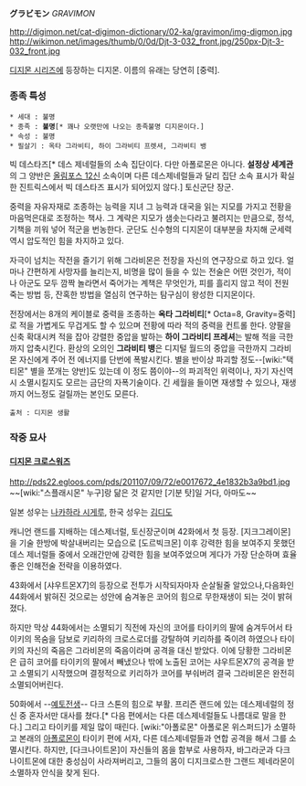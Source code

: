 '''グラビモン''' ''GRAVIMON''

http://digimon.net/cat-digimon-dictionary/02-ka/gravimon/img-digmon.jpg http://wikimon.net/images/thumb/0/0d/Djt-3-032_front.jpg/250px-Djt-3-032_front.jpg

[[디지몬 시리즈]]에 등장하는 디지몬. 이름의 유래는 당연히 [중력].

=== 종족 특성 ===
 * 세대 : 불명
 * 종족 : '''불명'''[* 꽤나 오랫만에 나오는 종족불명 디지몬이다.]
 * 속성 : 불명
 * 필살기 : 옥타 그라비티, 하이 그라비티 프렛셔, 그라비티 뱅

빅 데스타즈[* 데스 제네럴들의 소속 집단이다. 다만 아폴로몬은 아니다. '''설정상 세계관'''의 그 양반은 [[올림포스 12신]] 소속이며 다른 데스제네럴들과 달리 집단 소속 표시가 확실한 진트릭스에서 빅 데스타즈 표시가 되어있지 않다.] 토신군단 장군.

중력을 자유자재로 조종하는 능력을 지녀 그 능력과 대국을 읽는 지모를 가지고 전황을 마음먹은대로 조정하는 책사. 그 계략은 지모가 샘솟는다라고 불려지는 만큼으로, 정석, 기책을 끼워 넣어 적군을 번농한다. 군단도 신수형의 디지몬이 대부분을 차지해 군세력역시 압도적인 힘을 차지하고 있다.

자극이 넘치는 작전을 즐기기 위해 그라비몬은 전장을 자신의 연구장으로 하고 있다. 얼마나 간편하게 사망자를 늘리는지, 비명을 많이 들을 수 있는 전술은 어떤 것인가, 적이나 아군도 모두 깜짝 놀라면서 죽어가는 계책은 무엇인가, 피를 흘리지 않고 적이 전원 죽는 방법 등, 잔혹한 방법을 열심히 연구하는 탐구심이 왕성한 디지몬이다.

전장에서는 8개의 케이블로 중력을 조종하는 '''옥타 그라비티'''[* Octa=8, Gravity=중력]로 적을 가볍게도 무겁게도 할 수 있으며 전황에 따라 적의 중력을 컨트롤 한다. 양팔을 신축 확대시켜 적을 잡아 강렬한 중압을 발하는 '''하이 그라비티 프레셔'''는 발해 적을 극한까지 압축시킨다. 환상의 오의인 '''그라비티 뱅'''은 디지털 월드의 중압을 극한까지 그라비몬 자신에게 주어 전 에너지를 단번에 폭발시킨다. 별을 반이상 파괴할 정도--[wiki:"택티몬" 별을 쪼개는 양반]도 있는데 이 정도 쯤이야--의 파괴적인 위력이나, 자기 자신역시 소멸시킬지도 모르는 금단의 자폭기술이다. 긴 세월을 들이면 재생할 수 있으나, 재생까지 어느정도 걸릴까는 본인도 모른다.

 출처 : 디지몬 생활

=== 작중 묘사 ===
==== [[디지몬 크로스워즈]] ====
http://pds22.egloos.com/pds/201107/09/72/e0017672_4e1832b3a9bd1.jpg
~~[wiki:"스플래시몬" 누구]랑 닮은 것 같지만 [기분 탓]일 거다, 아마도~~

일본 성우는 [[나카하라 시게루]], 한국 성우는 [[김디도]]

캐니언 랜드를 지배하는 데스제너럴, 토신장군이며 42화에서 첫 등장.
[지크그레이몬]을 기술 한방에 박살내버리는 모습으로 [도르빅크몬] 이후 강력한 힘을 보여주지 못했던 데스 제너럴들 중에서 오래간만에 강력한 힘을 보여주었으며 게다가 가장 단순하며 효율좋은 인해전술 전략을 이용하였다.

43화에서 [샤우트몬X7]의 등장으로 전투가 시작되자마자 순살될줄 알았으나,다음화인 44화에서 밝혀진 것으로는 성안에 숨겨놓은 코어의 힘으로 무한재생이 되는 것이 밝혀졌다.

하지만 막상 44화에서는 소멸되기 직전에 자신의 코어를 타이키의 팔에 숨겨두어서 타이키의 목숨을 담보로 키리하의 크로스로더를 강탈하여 키리하를 죽이려 하였으나 타이키의 자신의 죽음은 그라비몬의 죽음이라며 공격을 대신 받았다. 이에 당황한 그라비몬은 급히 코어를 타이키의 팔에서 빼냈으나 밖에 노출된 코어는 샤우트몬X7의 공격을 받고 소멸되기 시작했으며 결정적으로 키리하가 코어를 부숴버려 결국 그라비몬은 완전히 소멸되어버린다.

50화에서 --[[예토전생]]-- 다크 스톤의 힘으로 부활. 프리즌 랜드에 있는 데스제네럴의 정신 중 혼자서만 대사를 쳤다.[* 다음 편에서는 다른 데스제네럴들도 나름대로 말을 한다.] 그리고 타이키를 제일 많이 때린다. [wiki:"아폴로몬" 아폴로몬 위스퍼드]가 소멸하고 본래의 [[아폴로몬]]이 타이키 편에 서자, 다른 데스제네럴들과 연합 공격을 해서 그를 소멸시킨다. 하지만, [다크나이트몬]이 자신들의 몸을 함부로 사용하자, 바그라군과 다크나이트몬에 대한 충성심이 사라져버리고, 그들의 몸이 디지크로스한 그랜드 제네라몬이 소멸하자 안식을 찾게 된다.
